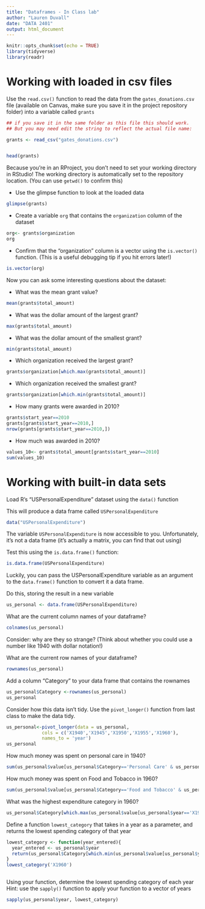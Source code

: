 ```yaml
---
title: "Dataframes - In Class lab"
author: "Lauren Duvall"
date: "DATA 2401"
output: html_document
---
```


```r
knitr::opts_chunk$set(echo = TRUE)
library(tidyverse)
library(readr)
```

# Working with loaded in csv files


Use the `read.csv()` function to read the data from the `gates_donations.csv` file (available on Canvas, make sure you save it in the project repository folder) into a variable called `grants` 

```r
## if you save it in the same folder as this file this should work. 
## But you may need edit the string to reflect the actual file name: 

grants <- read_csv("gates_donations.csv")


head(grants)
```

Because you're in an RProject, you don't need to set your working directory in RStudio! The working directory is automatically set to the repository location. (You can use `getwd()` to confirm this)

- Use the glimpse function to look at the loaded data

```r
glimpse(grants)

```


- Create a variable `org` that contains the `organization` column of the dataset

```r
org<- grants$organization
org
```


- Confirm that the "organization" column is a vector using the `is.vector()` function. (This is a useful debugging tip if you hit errors later!)

```r
is.vector(org)

```


Now you can ask some interesting questions about the dataset:

- What was the mean grant value?

```r
mean(grants$total_amount)
```


- What was the dollar amount of the largest grant?

```r
max(grants$total_amount)
```


- What was the dollar amount of the smallest grant?

```r
min(grants$total_amount)
```


- Which organization received the largest grant?

```r
grants$organization[which.max(grants$total_amount)]

```


- Which organization received the smallest grant?

```r
grants$organization[which.min(grants$total_amount)]

```

- How many grants were awarded in 2010?

```r

grants$start_year==2010
grants[grants$start_year==2010,]
nrow(grants[grants$start_year==2010,])

```

- How much was awarded in 2010? 

```r
values_10<- grants$total_amount[grants$start_year==2010]
sum(values_10)
```


# Working with built-in data sets

Load R's "USPersonalExpenditure" dataset using the `data()` function

This will produce a data frame called `USPersonalExpenditure`
```r
data("USPersonalExpenditure")
```

The variable `USPersonalExpenditure` is now accessible to you. Unfortunately, it's not a data frame (it's actually a matrix, you can find that out using) 

Test this using the `is.data.frame()` function:

```r
is.data.frame(USPersonalExpenditure)
```

Luckily, you can pass the USPersonalExpenditure variable as an argument to the `data.frame()` function to convert it a data frame.

Do this, storing the result in a new variable

```r
us_personal <- data.frame(USPersonalExpenditure)

```


What are the current column names of your dataframe?
```r

colnames(us_personal)

```


Consider: why are they so strange? (Think about whether you could use a number like 1940 with dollar notation!)

What are the current row names of your dataframe?
```r
rownames(us_personal)

```


Add a column "Category" to your data frame that contains the rownames

```r
us_personal$Category <-rownames(us_personal)
us_personal

```

Consider how this data isn't tidy. Use the `pivot_longer()` function from last class to make the data tidy. 

```r
us_personal<-pivot_longer(data = us_personal,
             cols = c('X1940','X1945','X1950','X1955','X1960'),
             names_to = 'year')
us_personal
```

How much money was spent on personal care in 1940?
```r
sum(us_personal$value[us_personal$Category=='Personal Care' & us_personal$year=='X1940'])

```


How much money was spent on Food and Tobacco in 1960?
```r
sum(us_personal$value[us_personal$Category=='Food and Tobacco' & us_personal$year=='X1960'])

```


What was the highest expenditure category in 1960?
```r

us_personal$Category[which.max(us_personal$value[us_personal$year=='X1960'])]

```


Define a function `lowest_category` that takes in a year as a parameter, and returns the lowest spending category of that year
```r

lowest_category <- function(year_entered){
  year_entered <- us_personal$year
  return(us_personal$Category[which.min(us_personal$value[us_personal$year==year_entered])])
}
lowest_category('X1960')

```

```r

```


Using your function, determine the lowest spending category of each year
Hint: use the `sapply()` function to apply your function to a vector of years

```r
sapply(us_personal$year, lowest_category)
  
```
